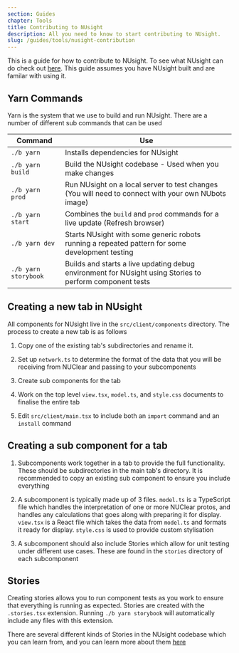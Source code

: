 ```yaml
---
section: Guides
chapter: Tools
title: Contributing to NUsight
description: All you need to know to start contributing to NUsight.
slug: /guides/tools/nusight-contribution
---
```


This is a guide for how to contribute to NUsight. To see what NUsight can do check out [here](/system/tools/nusight). This guide assumes you have NUsight built and are familar with using it.

## Yarn Commands

Yarn is the system that we use to build and run NUsight. There are a number of different sub commands that can be used

| Command              | Use                                                                                                      |
| -------------------- | -------------------------------------------------------------------------------------------------------- |
| `./b yarn`           | Installs dependencies for NUsight                                                                        |
| `./b yarn build`     | Build the NUsight codebase - Used when you make changes                                                  |
| `./b yarn prod`      | Run NUsight on a local server to test changes (You will need to connect with your own NUbots image)      |
| `./b yarn start`     | Combines the `build` and `prod` commands for a live update (Refresh browser)                             |
| `./b yarn dev`       | Starts NUsight with some generic robots running a repeated pattern for some development testing          |
| `./b yarn storybook` | Builds and starts a live updating debug environment for NUsight using Stories to perform component tests |

## Creating a new tab in NUsight

All components for NUsight live in the `src/client/components` directory. The process to create a new tab is as follows

1. Copy one of the existing tab's subdirectories and rename it.

2. Set up `network.ts` to determine the format of the data that you will be receiving from NUClear and passing to your subcomponents

3. Create sub components for the tab

4. Work on the top level `view.tsx`, `model.ts`, and `style.css` documents to finalise the entire tab

5. Edit `src/client/main.tsx` to include both an `import` command and an `install` command

## Creating a sub component for a tab

1. Subcomponents work together in a tab to provide the full functionality. These should be subdirectories in the main tab's directory. It is recommended to copy an existing sub component to ensure you include everything

2. A subcomponent is typically made up of 3 files. `model.ts` is a TypeScript file which handles the interpretation of one or more NUClear protos, and handles any calculations that goes along with preparing it for display. `view.tsx` is a React file which takes the data from `model.ts` and formats it ready for display. `style.css` is used to provide custom stylisation

3. A subcomponent should also include Stories which allow for unit testing under different use cases. These are found in the `stories` directory of each subcomponent

## Stories

Creating stories allows you to run component tests as you work to ensure that everything is running as expected. Stories are created with the `.stories.tsx` extension. Running `./b yarn storybook` will automatically include any files with this extension.

There are several different kinds of Stories in the NUsight codebase which you can learn from, and you can learn more about them [here](https://storybook.js.org/docs/react/get-started/introduction)
